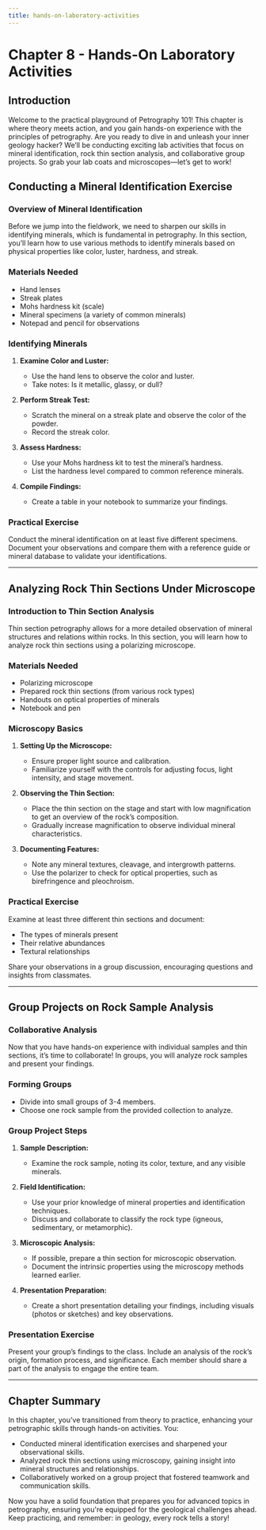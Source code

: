 ```yaml
---
title: hands-on-laboratory-activities
---
```


# Chapter 8 - Hands-On Laboratory Activities

## Introduction
Welcome to the practical playground of Petrography 101! This chapter is where theory meets action, and you gain hands-on experience with the principles of petrography. Are you ready to dive in and unleash your inner geology hacker? We’ll be conducting exciting lab activities that focus on mineral identification, rock thin section analysis, and collaborative group projects. So grab your lab coats and microscopes—let’s get to work!

## Conducting a Mineral Identification Exercise

### Overview of Mineral Identification
Before we jump into the fieldwork, we need to sharpen our skills in identifying minerals, which is fundamental in petrography. In this section, you’ll learn how to use various methods to identify minerals based on physical properties like color, luster, hardness, and streak.

### Materials Needed
- Hand lenses
- Streak plates
- Mohs hardness kit (scale)
- Mineral specimens (a variety of common minerals)
- Notepad and pencil for observations

### Identifying Minerals
1. **Examine Color and Luster:**
   - Use the hand lens to observe the color and luster.
   - Take notes: Is it metallic, glassy, or dull?

2. **Perform Streak Test:**
   - Scratch the mineral on a streak plate and observe the color of the powder.
   - Record the streak color.

3. **Assess Hardness:**
   - Use your Mohs hardness kit to test the mineral’s hardness.
   - List the hardness level compared to common reference minerals.

4. **Compile Findings:**
   - Create a table in your notebook to summarize your findings.

### Practical Exercise
Conduct the mineral identification on at least five different specimens. Document your observations and compare them with a reference guide or mineral database to validate your identifications.

---

## Analyzing Rock Thin Sections Under Microscope

### Introduction to Thin Section Analysis
Thin section petrography allows for a more detailed observation of mineral structures and relations within rocks. In this section, you will learn how to analyze rock thin sections using a polarizing microscope.

### Materials Needed
- Polarizing microscope
- Prepared rock thin sections (from various rock types)
- Handouts on optical properties of minerals
- Notebook and pen

### Microscopy Basics
1. **Setting Up the Microscope:**
   - Ensure proper light source and calibration.
   - Familiarize yourself with the controls for adjusting focus, light intensity, and stage movement.

2. **Observing the Thin Section:**
   - Place the thin section on the stage and start with low magnification to get an overview of the rock’s composition.
   - Gradually increase magnification to observe individual mineral characteristics.

3. **Documenting Features:**
   - Note any mineral textures, cleavage, and intergrowth patterns.
   - Use the polarizer to check for optical properties, such as birefringence and pleochroism.

### Practical Exercise
Examine at least three different thin sections and document:
- The types of minerals present
- Their relative abundances
- Textural relationships

Share your observations in a group discussion, encouraging questions and insights from classmates.

---

## Group Projects on Rock Sample Analysis

### Collaborative Analysis
Now that you have hands-on experience with individual samples and thin sections, it’s time to collaborate! In groups, you will analyze rock samples and present your findings.

### Forming Groups
- Divide into small groups of 3-4 members.
- Choose one rock sample from the provided collection to analyze.

### Group Project Steps
1. **Sample Description:**
   - Examine the rock sample, noting its color, texture, and any visible minerals.
   
2. **Field Identification:**
   - Use your prior knowledge of mineral properties and identification techniques.
   - Discuss and collaborate to classify the rock type (igneous, sedimentary, or metamorphic).

3. **Microscopic Analysis:**
   - If possible, prepare a thin section for microscopic observation.
   - Document the intrinsic properties using the microscopy methods learned earlier.

4. **Presentation Preparation:**
   - Create a short presentation detailing your findings, including visuals (photos or sketches) and key observations.

### Presentation Exercise
Present your group’s findings to the class. Include an analysis of the rock’s origin, formation process, and significance. Each member should share a part of the analysis to engage the entire team.

---

## Chapter Summary
In this chapter, you’ve transitioned from theory to practice, enhancing your petrographic skills through hands-on activities. You:
- Conducted mineral identification exercises and sharpened your observational skills.
- Analyzed rock thin sections using microscopy, gaining insight into mineral structures and relationships.
- Collaboratively worked on a group project that fostered teamwork and communication skills.

Now you have a solid foundation that prepares you for advanced topics in petrography, ensuring you're equipped for the geological challenges ahead. Keep practicing, and remember: in geology, every rock tells a story!